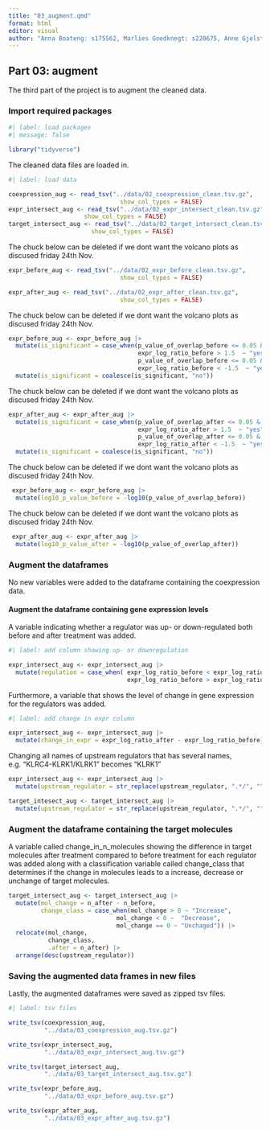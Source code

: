 ```yaml
---
title: "03_augment.qmd"
format: html
editor: visual
author: "Anna Boateng: s175562, Marlies Goedknegt: s220675, Anne Gjelstrup: s194530, Katja Jagd: s185395, Olivia Ronnenberg: s183359"
---
```


## Part 03: augment

The third part of the project is to augment the cleaned data.

### Import required packages

```r
#| label: load packages
#| message: false

library("tidyverse")

```

The cleaned data files are loaded in.

```r
#| label: load data

coexpression_aug <- read_tsv("../data/02_coexpression_clean.tsv.gz",
                               show_col_types = FALSE)
expr_intersect_aug <- read_tsv("../data/02_expr_intersect_clean.tsv.gz",
                     show_col_types = FALSE)
target_intersect_aug <- read_tsv("../data/02_target_intersect_clean.tsv.gz",
                       show_col_types = FALSE)

```

The chuck below can be deleted if we dont want the volcano plots as discused friday 24th Nov.

```r
expr_before_aug <- read_tsv("../data/02_expr_before_clean.tsv.gz",
                               show_col_types = FALSE)

expr_after_aug <- read_tsv("../data/02_expr_after_clean.tsv.gz",
                               show_col_types = FALSE)
```

The chuck below can be deleted if we dont want the volcano plots as discused friday 24th Nov.

```r
expr_before_aug <- expr_before_aug |>
  mutate(is_significant = case_when(p_value_of_overlap_before <= 0.05 &
                                    expr_log_ratio_before > 1.5  ~ "yes",
                                    p_value_of_overlap_before <= 0.05 &
                                    expr_log_ratio_before < -1.5  ~ "yes")) |> 
  mutate(is_significant = coalesce(is_significant, "no")) 
```

The chuck below can be deleted if we dont want the volcano plots as discused friday 24th Nov.

```r
expr_after_aug <- expr_after_aug |>
  mutate(is_significant = case_when(p_value_of_overlap_after <= 0.05 &
                                    expr_log_ratio_after > 1.5  ~ "yes",
                                    p_value_of_overlap_after <= 0.05 &
                                    expr_log_ratio_after < -1.5  ~ "yes")) |> 
  mutate(is_significant = coalesce(is_significant, "no")) 
```

The chuck below can be deleted if we dont want the volcano plots as discused friday 24th Nov.

```r
 expr_before_aug <- expr_before_aug |>
  mutate(log10_p_value_before = -log10(p_value_of_overlap_before))
```

The chuck below can be deleted if we dont want the volcano plots as discused friday 24th Nov.

```r
 expr_after_aug <- expr_after_aug |>
  mutate(log10_p_value_after = -log10(p_value_of_overlap_after))
```

### Augment the dataframes

No new variables were added to the dataframe containing the coexpression data.

#### Augment the dataframe containing gene expression levels

A variable indicating whether a regulator was up- or down-regulated both before and after treatment was added.

```r

#| label: add column showing up- or downregulation 

expr_intersect_aug <- expr_intersect_aug |>
  mutate(regulation = case_when( expr_log_ratio_before < expr_log_ratio_after ~ "Upregulated",
                                 expr_log_ratio_before > expr_log_ratio_after ~ "Downregulated"))
```

Furthermore, a variable that shows the level of change in gene expression for the regulators was added.

```r
#| label: add change in expr column 

expr_intersect_aug <- expr_intersect_aug |>
  mutate(change_in_expr = expr_log_ratio_after - expr_log_ratio_before)

```

Changing all names of upstream regulators that has several names, e.g. "KLRC4-KLRK1/KLRK1" becomes "KLRK1"

```r
expr_intersect_aug <- expr_intersect_aug |> 
  mutate(upstream_regulator = str_replace(upstream_regulator, ".*/", ""))

target_intesect_aug <- target_intersect_aug |> 
  mutate(upstream_regulator = str_replace(upstream_regulator, ".*/", ""))
```

### Augment the dataframe containing the target molecules

A variable called change_in_n_molecules showing the difference in target molecules after treatment compared to before treatment for each regulator was added along with a classification variable called change_class that determines if the change in molecules leads to a increase, decrease or unchange of target molecules.

```r
target_intersect_aug <- target_intersect_aug |> 
  mutate(mol_change = n_after - n_before,
         change_class = case_when(mol_change > 0 ~ "Increase",
                              mol_change < 0 ~  "Decrease",
                              mol_change == 0 ~ "Unchaged")) |> 
  relocate(mol_change, 
           change_class,
           .after = n_after) |> 
  arrange(desc(upstream_regulator)) 
```

### Saving the augmented data frames in new files

Lastly, the augmented dataframes were saved as zipped tsv files.

```r
#| label: tsv files

write_tsv(coexpression_aug,
          "../data/03_coexpression_aug.tsv.gz")

write_tsv(expr_intersect_aug,
          "../data/03_expr_intersect_aug.tsv.gz")

write_tsv(target_intersect_aug,
          "../data/03_target_intersect_aug.tsv.gz")

write_tsv(expr_before_aug,
          "../data/03_expr_before_aug.tsv.gz")

write_tsv(expr_after_aug,
          "../data/03_expr_after_aug.tsv.gz")
```
